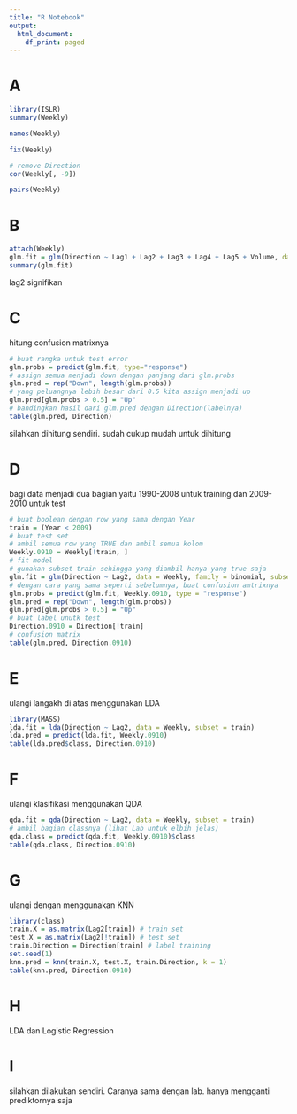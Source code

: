```yaml
---
title: "R Notebook"
output:
  html_document:
    df_print: paged
---
```


# A
```r
library(ISLR)
summary(Weekly)
```
```r
names(Weekly)
```

```r
fix(Weekly)
```
```r
# remove Direction
cor(Weekly[, -9])
```
```r
pairs(Weekly)
```


# B

```r
attach(Weekly)
glm.fit = glm(Direction ~ Lag1 + Lag2 + Lag3 + Lag4 + Lag5 + Volume, data = Weekly, family = binomial)
summary(glm.fit)
```

lag2 signifikan

# C
hitung confusion matrixnya
```r
# buat rangka untuk test error
glm.probs = predict(glm.fit, type="response")
# assign semua menjadi down dengan panjang dari glm.probs
glm.pred = rep("Down", length(glm.probs))
# yang peluangnya lebih besar dari 0.5 kita assign menjadi up
glm.pred[glm.probs > 0.5] = "Up"
# bandingkan hasil dari glm.pred dengan Direction(labelnya)
table(glm.pred, Direction)
```

silahkan dihitung sendiri. sudah cukup mudah untuk dihitung

# D
bagi data menjadi dua bagian yaitu 1990-2008 untuk training dan 2009-2010 untuk test
```r
# buat boolean dengan row yang sama dengan Year
train = (Year < 2009)
# buat test set
# ambil semua row yang TRUE dan ambil semua kolom
Weekly.0910 = Weekly[!train, ]
# fit model
# gunakan subset train sehingga yang diambil hanya yang true saja
glm.fit = glm(Direction ~ Lag2, data = Weekly, family = binomial, subset = train)
# dengan cara yang sama seperti sebelumnya, buat confusion amtrixnya
glm.probs = predict(glm.fit, Weekly.0910, type = "response")
glm.pred = rep("Down", length(glm.probs))
glm.pred[glm.probs > 0.5] = "Up"
# buat label unutk test
Direction.0910 = Direction[!train]
# confusion matrix
table(glm.pred, Direction.0910)
```

# E
ulangi langakh di atas menggunakan LDA
```r
library(MASS)
lda.fit = lda(Direction ~ Lag2, data = Weekly, subset = train)
lda.pred = predict(lda.fit, Weekly.0910)
table(lda.pred$class, Direction.0910)
```



# F
ulangi klasifikasi menggunakan QDA
```r
qda.fit = qda(Direction ~ Lag2, data = Weekly, subset = train)
# ambil bagian classnya (lihat Lab untuk elbih jelas)
qda.class = predict(qda.fit, Weekly.0910)$class
table(qda.class, Direction.0910)
```

# G
ulangi dengan menggunakan KNN
```r
library(class)
train.X = as.matrix(Lag2[train]) # train set
test.X = as.matrix(Lag2[!train]) # test set
train.Direction = Direction[train] # label training
set.seed(1)
knn.pred = knn(train.X, test.X, train.Direction, k = 1)
table(knn.pred, Direction.0910)
```

# H
LDA dan Logistic Regression

# I
silahkan dilakukan sendiri. Caranya sama dengan lab. hanya mengganti prediktornya saja



























